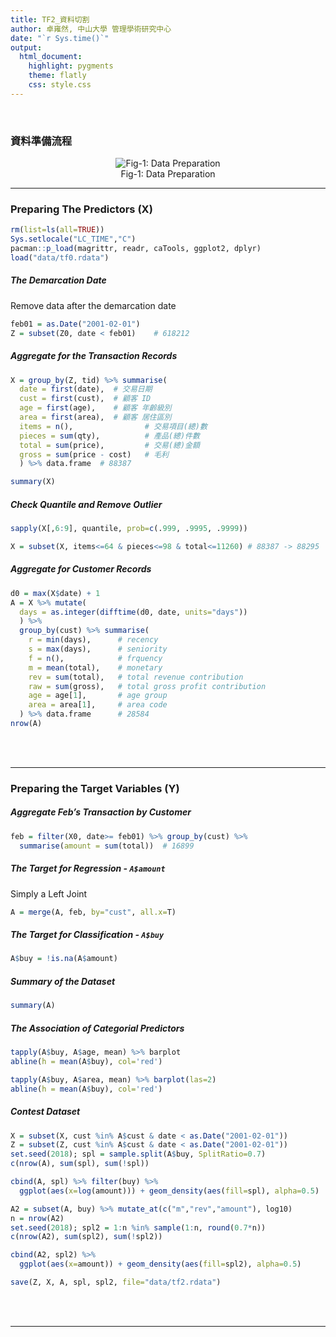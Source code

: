 ```yaml
---
title: TF2_資料切割 
author: 卓雍然, 中山大學 管理學術研究中心
date: "`r Sys.time()`"
output:
  html_document:
    highlight: pygments
    theme: flatly
    css: style.css
---
```


<br>

### 資料準備流程

<center>

![Fig-1: Data Preparation](fig/preparation.jpg)

</center>

<hr>

### Preparing The Predictors (X)
```r
rm(list=ls(all=TRUE))
Sys.setlocale("LC_TIME","C")
pacman::p_load(magrittr, readr, caTools, ggplot2, dplyr)
load("data/tf0.rdata")
```

##### The Demarcation Date
Remove data after the demarcation date
```r
feb01 = as.Date("2001-02-01")
Z = subset(Z0, date < feb01)    # 618212
```

##### Aggregate for the Transaction Records
```r
X = group_by(Z, tid) %>% summarise(
  date = first(date),  # 交易日期
  cust = first(cust),  # 顧客 ID
  age = first(age),    # 顧客 年齡級別
  area = first(area),  # 顧客 居住區別
  items = n(),                # 交易項目(總)數
  pieces = sum(qty),          # 產品(總)件數
  total = sum(price),         # 交易(總)金額
  gross = sum(price - cost)   # 毛利
  ) %>% data.frame  # 88387
```

```r
summary(X)
```

##### Check Quantile and Remove Outlier 
```r
sapply(X[,6:9], quantile, prob=c(.999, .9995, .9999))
```

```r
X = subset(X, items<=64 & pieces<=98 & total<=11260) # 88387 -> 88295
```

##### Aggregate for Customer Records
```r
d0 = max(X$date) + 1
A = X %>% mutate(
  days = as.integer(difftime(d0, date, units="days"))
  ) %>% 
  group_by(cust) %>% summarise(
    r = min(days),      # recency
    s = max(days),      # seniority
    f = n(),            # frquency
    m = mean(total),    # monetary
    rev = sum(total),   # total revenue contribution
    raw = sum(gross),   # total gross profit contribution
    age = age[1],       # age group
    area = area[1],     # area code
  ) %>% data.frame      # 28584
nrow(A)
```
<br><br><hr>

### Preparing the Target Variables (Y)

##### Aggregate Feb's Transaction by Customer
```r
feb = filter(X0, date>= feb01) %>% group_by(cust) %>% 
  summarise(amount = sum(total))  # 16899
```

##### The Target for Regression - `A$amount`
Simply a Left Joint
```r
A = merge(A, feb, by="cust", all.x=T)
```

##### The Target for Classification - `A$buy`
```r
A$buy = !is.na(A$amount)
```

##### Summary of the Dataset
```r
summary(A)
```

##### The Association of Categorial Predictors
```r
tapply(A$buy, A$age, mean) %>% barplot
abline(h = mean(A$buy), col='red')
```

```r
tapply(A$buy, A$area, mean) %>% barplot(las=2)
abline(h = mean(A$buy), col='red')
```

##### Contest Dataset
```r
X = subset(X, cust %in% A$cust & date < as.Date("2001-02-01"))
Z = subset(Z, cust %in% A$cust & date < as.Date("2001-02-01"))
set.seed(2018); spl = sample.split(A$buy, SplitRatio=0.7)
c(nrow(A), sum(spl), sum(!spl))
```

```r
cbind(A, spl) %>% filter(buy) %>% 
  ggplot(aes(x=log(amount))) + geom_density(aes(fill=spl), alpha=0.5)
```


```r
A2 = subset(A, buy) %>% mutate_at(c("m","rev","amount"), log10)
n = nrow(A2)
set.seed(2018); spl2 = 1:n %in% sample(1:n, round(0.7*n))
c(nrow(A2), sum(spl2), sum(!spl2))
```

```r
cbind(A2, spl2) %>% 
  ggplot(aes(x=amount)) + geom_density(aes(fill=spl2), alpha=0.5)
```


```r
save(Z, X, A, spl, spl2, file="data/tf2.rdata")
```

<br><br><hr>

